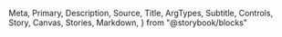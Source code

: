   Meta,
  Primary,
  Description,
  Source,
  Title,
  ArgTypes,
  Subtitle,
  Controls,
  Story,
  Canvas,
  Stories,
  Markdown,
} from "@storybook/blocks"

<Meta of={Loader} />

<Title />

<Description of={Loader} />

```tsx
import { Loader } from "@einride/ui"
```

## Basic

<Description of={Loader.Basic} />

<Canvas of={Loader.Basic} />

<Controls of={Loader.Basic} />
